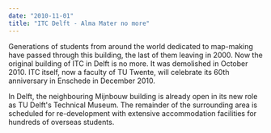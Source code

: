 ```yaml
---
date: "2010-11-01"
title: "ITC Delft - Alma Mater no more"
---
```


Generations of students from around the world dedicated to map-making have
passed through this  building, the last of them leaving in 2000. Now the
original building of ITC in Delft is no more. It  was demolished in October 2010.
ITC itself, now a faculty of TU Twente, will celebrate its 60th
anniversary in Enschede in December 2010. 

In Delft, the neighbouring Mijnbouw building is already open in its new role as
TU Delft's Technical  Museum. The remainder of the surrounding area is scheduled
for re-development with extensive  accommodation facilities for hundreds of
overseas students. 

<PublishDate noday />

